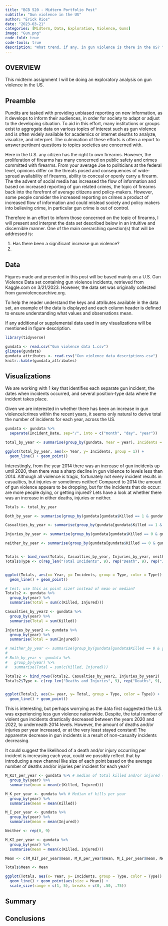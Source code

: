 ```yaml
---
title: "BCB 520 - Midterm Portfolio Post"
subtitle: "Gun violence in the US"
author: "Erick Rios"
date: "2023-03-21"
categories: [Midterm, Data, Exploration, Violence, Guns]
image: "Gun.png"
code-fold: true
code-tools: true
description: "What trend, if any, in gun violence is there in the US? "
---
```


## OVERVIEW

This midterm assignment I will be doing an exploratory analysis on gun violence in the US.

## Preamble

Pundits are tasked with providing unbiased reporting on new information, as it develops to inform their audiences, in order for society to adapt or adjust to the developing situation. To aid in this effort, many institutions or groups exist to aggregate data on various topics of interest such as gun violence and is often widely available for academics or internet sleuths to analyze, visualize, and interpret. The culmination of these efforts is often a report to answer pertinent questions to topics societies are concerned with.

Here in the U.S. any citizen has the right to own firearms. However, the proliferation of firearms has many concerned on public safety and crimes committed with firearms. From your average Joe to politicians at the federal level, opinions differ on the threats posed and consequences of wide-spread availability of firearms, ability to conceal or openly carry a firearm. The the advent of social media has increased the flow of information and based on increased reporting of gun related crimes, the topic of firearms back into the forefront of average citizens and policy-makers. However, some people consider the increased reporting on crimes a product of increased flow of information and could mislead society and policy makers into believing crime, in particular gun crime is out of control.

Therefore in an effort to inform those concerned on the topic of firearms, I will present and interpret the data set described below in an intuitive and discernible manner. One of the main overarching question(s) that will be addressed is:

1.  Has there been a significant increase gun violence?
2.  

## Data

Figures made and presented in this post will be based mainly on a U.S. Gun Violence Data set containing gun violence incidents, retrieved from Kaggle.com on 3/21/2023. However, the data set was originally collected from gunviolencearchive.org.

To help the reader understand the keys and attributes available in the data set, an example of the data is displayed and each column header is defined to ensure understanding what values and observations mean.

If any additional or supplemental data used in any visualizations will be mentioned in figure description.

```r
library(tidyverse)
```

```r
gundata <- read.csv("Gun violence data 1.csv")
glimpse(gundata)
gundata_attributes <- read.csv("Gun_violence_data_descriptions.csv")
knitr::kable(gundata_attributes)
```

## Visualizations
We are working with 1 key that identifies each separate gun incident, the dates when incidents occurred, and several position-type data where the incident takes place. 

Given we are interested in whether there has been an increase in gun violence/crimes within the recent years, it seems only natural to derive total the number of incidents for each year, across the US.

```r
gundata <- gundata %>%
  separate(Incident_Date, sep="/", into = c("month", "day", "year"))

total_by_year <- summarise(group_by(gundata, Year = year), Incidents = n())

ggplot(total_by_year, aes(x= Year, y= Incidents, group = 1)) +
  geom_line() + geom_point()

```
Interestingly, from the year 2014 there was an increase of gun incidents up until 2020, then there was a sharp decline in gun violence to levels less than 2014. Although all violence is tragic, fortunately not every incident results in casualties, but injuries or sometimes neither! Compared to 2014 the amount of gun violence appears to be dropping, but for the incidents that do occur: are more people dying, or getting injured? Lets have a look at whether there was an increase in either deaths, injuries or neither.

```r
Totals <- total_by_year

Both_by_year <- summarise(group_by(gundata[gundata$Killed == 1 & gundata$Injured == 1,], Year = year), Incidents = n())

Casualties_by_year <- summarise(group_by(gundata[gundata$Killed == 1 & gundata$Injured == 0,], Year = year), Incidents = n())

Injuries_by_year <- summarise(group_by(gundata[gundata$Killed == 0 & gundata$Injured == 1,], Year = year), Incidents = n())

neither_by_year <- summarise(group_by(gundata[gundata$Killed == 0 & gundata$Injured == 0,], Year = year), Incidents = n())


Totals <- bind_rows(Totals, Casualties_by_year, Injuries_by_year, neither_by_year, Both_by_year)
Totals$Type <- c(rep_len("Total Incidents", 9), rep("Death", 9), rep("Injured", 9), rep("Neither", 9), rep("Death and Injuries", 9))


ggplot(Totals, aes(x= Year, y= Incidents, group = Type, color = Type)) +
  geom_line() + geom_point()
```


```r
# test: use this as point size? instead of mean or median? 
Totals2 <- gundata %>% 
  group_by(year) %>%
  summarise(Total = sum(c(Killed, Injured)))

Casualties_by_year2 <- gundata %>% 
  group_by(year) %>%
  summarise(Total = sum(Killed))

Injuries_by_year2 <- gundata %>% 
  group_by(year) %>%
  summarise(Total = sum(Injured))

# neither_by_year <- summarise(group_by(gundata[gundata$Killed == 0 & gundata$Injured == 0,], Year = year), Incidents = n())
# 
# Both_by_year <- gundata %>% 
#   group_by(year) %>%
#   summarise(Total = sum(c(Killed, Injured)))

Totals2 <- bind_rows(Totals2, Casualties_by_year2, Injuries_by_year2)
Totals2$Type <- c(rep_len("Deaths and Injuries", 9), rep("Deaths", 9), rep("Injuries", 9))


ggplot(Totals2, aes(x= year, y= Total, group = Type, color = Type)) +
  geom_line() + geom_point()
```
This is interesting, but perhaps worrying as the data first suggested the U.S. was experiencing less gun violence nationwide. Despite, the total number of violent gun incidents drastically decreased between the years 2020 and 2022, to underneath 2014 levels. However, the amount of deaths and/or injuries per year increased, or at the very least stayed constant! The apparentw decrease in gun incidents is a result of non-casualty incidents decreasing.

It could suggest the likelihood of a death and/or injury occurring per incident is increasing each year, could we possibly reflect that by introducing a new channel like size of each point based on the average number of deaths and/or injuries per incident for each year?

```r
M_KIT_per_year <- gundata %>% # median of total killed and/or injured (including no casualty incidents)
  group_by(year) %>%
  summarise(mean = mean(c(Killed, Injured)))

M_K_per_year <- gundata %>% # Median of kills per year
  group_by(year) %>%
  summarise(mean = mean(Killed))

M_I_per_year <- gundata %>%
  group_by(year) %>%
  summarise(mean = mean(Injured))

Neither <- rep(0, 9)

M_KI_per_year <- gundata %>% 
  group_by(year) %>%
  summarise(mean = mean(c(Killed, Injured)))

Mean <- c(M_KIT_per_year$mean, M_K_per_year$mean, M_I_per_year$mean, Neither, M_KI_per_year$mean)

Totals$Mean <- Mean

ggplot(Totals, aes(x= Year, y= Incidents, group = Type, color = Type)) +
  geom_line() + geom_point(aes(size = Mean)) +
  scale_size(range = c(1, 5), breaks = c(0, .50, .75))
```

## Summary

## Conclusions
